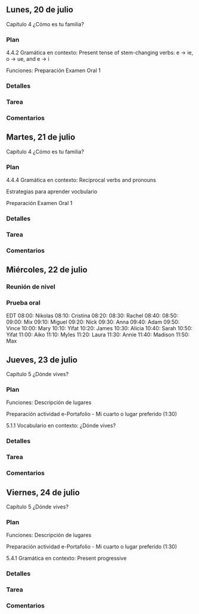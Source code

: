 
## Lunes, 20 de julio

Capítulo 4 ¿Cómo es tu familia?

### Plan

4.4.2 Gramática en contexto: 
Present tense of stem-changing verbs: e → ie, o → ue, and  e → i

Funciones: Preparación Examen Oral 1

### Detalles


### Tarea


### Comentarios








## Martes, 21 de julio

Capítulo 4 ¿Cómo es tu familia?

### Plan

4.4.4 Gramática en contexto: 
Reciprocal verbs and pronouns 

Estrategias para aprender vocbulario

Preparación Examen Oral 1

### Detalles


### Tarea


### Comentarios







## Miércoles, 22 de julio

### Reunión de nivel

### Prueba oral

EDT
08:00: Nikolas
08:10: Cristina
08:20: 
08:30: Rachel
08:40: 
08:50: 
09:00: Mix
09:10: Miguel
09:20: Nick
09:30: Anna
09:40: Adam
09:50: Vince
10:00: Mary
10:10: Yifat
10:20: James
10:30: Alicia
10:40: Sarah
10:50: Yifat
11:00: Aiko
11:10: Myles
11:20: Laura
11:30: Annie
11:40: Madison
11:50: Max







## Jueves, 23 de julio

Capítulo 5 ¿Dónde vives?  

### Plan

Funciones: Descripción de lugares 

Preparación actividad e-Portafolio - Mi cuarto o lugar  preferido (1:30)

5.1.1 Vocabulario en contexto: 
¿Dónde vives?


### Detalles


### Tarea


### Comentarios







## Viernes, 24 de julio

Capítulo 5 ¿Dónde vives?  

### Plan

Funciones: Descripción de lugares 

Preparación actividad e-Portafolio - Mi cuarto o lugar  preferido (1:30)

5.4.1 Gramática en contexto: 
Present progressive


### Detalles


### Tarea


### Comentarios

